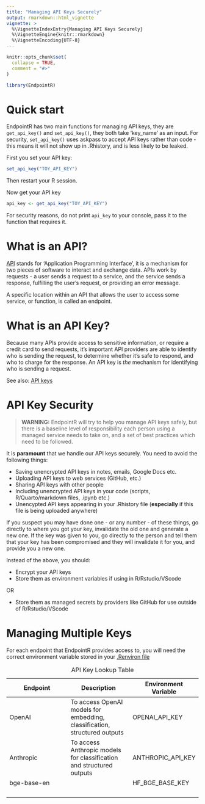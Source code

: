 ```yaml
---
title: "Managing API Keys Securely"
output: rmarkdown::html_vignette
vignette: >
  %\VignetteIndexEntry{Managing API Keys Securely}
  %\VignetteEngine{knitr::rmarkdown}
  %\VignetteEncoding{UTF-8}
---
```


```r
knitr::opts_chunk$set(
  collapse = TRUE,
  comment = "#>"
)
```

```r
library(EndpointR)
```

# Quick start

EndpointR has two main functions for managing API keys, they are `get_api_key()` and `set_api_key()`, they both take 'key_name' as an input. For security, `set_api_key()` uses askpass to accept API keys rather than code - this means it will not show up in .Rhistory, and is less likely to be leaked.

First you set your API key:

```r
set_api_key("TOY_API_KEY")
```

Then restart your R session.

Now get your API key

```r
api_key <- get_api_key("TOY_API_KEY")
```

For security reasons, do not print `api_key` to your console, pass it to the function that requires it.

# What is an API?

[API](https://en.wikipedia.org/wiki/API){target="_blank"} stands for 'Application Programming Interface', it is a mechanism for two pieces of software to interact and exchange data. APIs work by requests - a user sends a request to a service, and the service sends a response, fulfilling the user's request, or providing an error message.

A specific location within an API that allows the user to access some service, or function, is called an endpoint.

# What is an API Key?

Because many APIs provide access to sensitive information, or require a credit card to send requests, it's important API providers are able to identify who is sending the request, to determine whether it's safe to respond, and who to charge for the response. An API key is *the* mechanism for identifying who is sending a request.

See also: [API keys](https://aws.amazon.com/what-is/api-key/){target="_blank"}

# API Key Security

> **WARNING:** EndpointR will try to help you manage API keys safely, but there is a baseline level of responsibility each person using a managed service needs to take on, and a set of best practices which need to be followed.

It is **paramount** that we handle our API keys securely. You need to avoid the following things:

-   Saving unencrypted API keys in notes, emails, Google Docs etc.
-   Uploading API keys to web services (GitHub, etc.)
-   Sharing API keys with other people
-   Including unencrypted API keys in your code (scripts, R/Quarto/markdown files, .ipynb etc.)
-   Unencypted API keys appearing in your .Rhistory file (**especially** if this file is being uploaded anywhere)

If you suspect you may have done one - or any number - of these things, go directly to where you got your key, invalidate the old one and generate a new one. If the key was given to you, go directly to the person and tell them that your key has been compromised and they will invalidate it for you, and provide you a new one.

Instead of the above, you should:

-   Encrypt your API keys
-   Store them as environment variables if using in R/Rstudio/VScode

OR

-   Store them as managed secrets by providers like GitHub for use outside of R/Rstudio/VScode

# Managing Multiple Keys

For each endpoint that EndpointR provides access to, you will need the correct environment variable stored in your [.Renviron file](https://docs.posit.co/ide/user/ide/guide/environments/r/managing-r.html#renviron)

| Endpoint | Description | Environment Variable |
|----|----|----|
| OpenAI | To access OpenAI models for embedding, classification, structured outputs | OPENAI_API_KEY |
| Anthropic | To access Anthropic models for classification and structured outputs | ANTHROPIC_API_KEY |
| bge-base-en |  | HF_BGE_BASE_KEY |
|  |  |  |
|  |  |  |
|  |  |  |
|  |  |  |

: API Key Lookup Table
